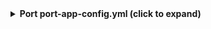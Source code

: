 <details>
<summary><b>Port port-app-config.yml (click to expand)</b></summary>

```yaml showLineNumbers
resources:
  - kind: repository
    selector:
      query: "true"
    port:
      entity:
        mappings:
          identifier: .name
          title: .name
          blueprint: '"githubRepository"'
          properties:
            readme: file://README.md
            url: .html_url
            defaultBranch: .default_branch
  - kind: pull-request
    selector:
      query: "true"
    port:
      entity:
        mappings:
          identifier: .head.repo.name + (.id|tostring)
          title: .title
          blueprint: '"githubPullRequest"'
          properties:
            creator: .user.login
            assignees: "[.assignees[].login]"
            reviewers: "[.requested_reviewers[].login]"
            status: .status
            closedAt: .closed_at
            updatedAt: .updated_at
            mergedAt: .merged_at
            prNumber: .id
            link: .html_url
          relations:
            repository: .head.repo.name
  - kind: folder
    selector:
      query: "true"
      folders:
        - path: "*" # Using "*" will ingest the folders from the root of each of repository as entities
          repos: # Add any repositories you want to map folders from to the following list
            - backend-service
            - frontend-service
    port:
      entity:
        mappings:
          identifier: .folder.name
          title: .folder.name
          blueprint: '"githubFolder"'
          properties:
            url: >-
              .repo.html_url + "/tree/" + .repo.default_branch  + "/" +
              .folder.path
            readme: file://README.md
          relations:
            repository: .repo.name
```

</details>
